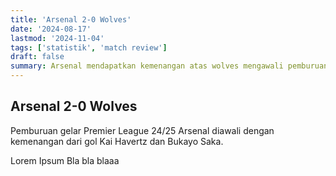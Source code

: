 ```yaml
---
title: 'Arsenal 2-0 Wolves'
date: '2024-08-17'
lastmod: '2024-11-04'
tags: ['statistik', 'match review']
draft: false
summary: Arsenal mendapatkan kemenangan atas wolves mengawali pemburuan gelar Premier League 2024/25 dengan baik.
---
```


## Arsenal 2-0 Wolves

Pemburuan gelar Premier League 24/25 Arsenal diawali dengan kemenangan dari gol Kai Havertz dan Bukayo Saka.

<Momentum match_id={1821052} />
<XGMatchStory match_id={1821052} />
<MatchStats match_id={1821052} />
<Chalkboard match_id={1821052} />
<PassingNetwork match_id={1821052} />
<PlayerStats match_id={1821052} />

Lorem Ipsum Bla bla blaaa
